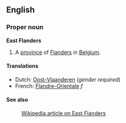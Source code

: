 ==English==
===Proper noun===
'''East Flanders'''

#A [[province]] of [[Flanders]] in [[Belgium]].

====Translations====
*Dutch: [[Oost-Vlaanderen]] (''gender required'')
*French: [[Flandre-Orientale]] ''f''

====See also====
:[[en:East_Flanders|Wikipedia article on East Flanders]]